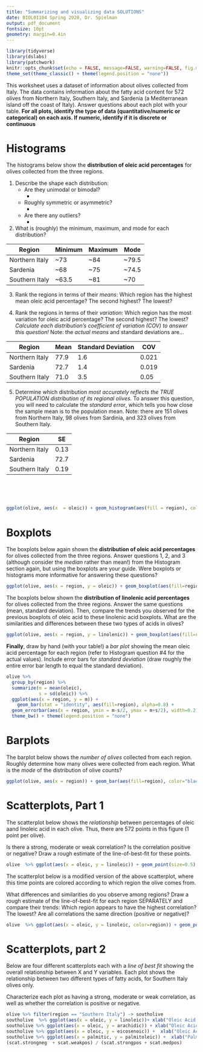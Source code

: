 ```yaml
---
title: "Summarizing and visualizing data SOLUTIONS"
date: BIOL01104 Spring 2020, Dr. Spielman
output: pdf_document
fontsize: 10pt
geometry: margin=0.4in
---
```


```r
library(tidyverse)
library(dslabs)
library(patchwork)
knitr::opts_chunk$set(echo = FALSE, message=FALSE, warning=FALSE, fig.margin=T, fig.height=2.5, fig.width=4)
theme_set(theme_classic() + theme(legend.position = "none"))
```



This worksheet uses a dataset of information about olives collected from Italy. The data contains information about the fatty acid content for 572 olives from Northern Italy, Southern Italy, and Sardenia (a Mediterranean island off the coast of Italy). Answer questions about each plot with your table. **For all plots, identify the type of data (quantitative/numeric or categorical) on each axis. If numeric, identify if it is discrete or continuous**

# Histograms

The histograms below show the **distribution of oleic acid percentages** for olives collected from the three regions.

1. Describe the shape each distribution:
    + Are they unimodal or bimodal? 
      + \textcolor{red}{Northern Italy is unimodal, Sardinia and Southern Italy are bimodal.}
    + Roughly symmetric or asymmetric?
      + \textcolor{red}{All are asymmetric}
    + Are there any outliers?
      + \textcolor{red}{Northern Italy has an outlier around 84, and it looks like Southern Italy _might_ have some outliers at the right tail around 81.}


2. What is (roughly) the minimum, maximum, and mode for each distribution?



| Region | Minimum | Maximum | Mode  |
|--------|------|------------|--------|
| Northern Italy | ~73 | ~84 | ~79.5 | 
| Sardenia | ~68  | ~75 | ~74.5 |
| Southern Italy | ~63.5 | ~81 | ~70 |


3. Rank the regions in terms of their *means*: Which region has the highest mean oleic acid percentage? The second highest? The lowest? 
\textcolor{red}{(See next answer)}

4. Rank the regions in terms of their *variation*: Which region has the most variation for oleic acid percentage? The second highest? The lowest? _Calculate each distribution's coefficient of variation (COV) to answer this question!_ Note: the _actual means_  and standard deviations are...

| Region | Mean | Standard Deviation | COV|
|--------|------|--------------------|----|
| Northern Italy | 77.9 | 1.6 | 0.021 |
| Sardenia | 72.7  | 1.4 | 0.019 | 
| Southern Italy | 71.0 | 3.5 | 0.05|
    
5. Determine which distribution _most accurately reflects the TRUE POPULATION distribution of its regional olives._ To answer this question, you will need to calculate the *standard error*, which tells you how close the sample mean is to the population mean. Note: there are 151 olives from Northern Italy, 98 olives from Sardinia, and 323 olives from Southern Italy. 


| Region | SE | 
|--------|------|
| Northern Italy | 0.13 |
| Sardenia | 72.7  | 0.14 |
| Southern Italy | 0.19 |


\textcolor{red}{0.13 is the lowest, so the Northern Italy sample likely best approximates its true population mean.}

<br><br><br>

```r
ggplot(olive, aes(x  = oleic)) + geom_histogram(aes(fill = region), color="black", binwidth = 0.5) + facet_grid(~region) + xlab("Oleic Acid Percentage") + ylab("Count")
```


# Boxplots

The boxplots below again shown the **distribution of oleic acid percentages** for olives collected from the three regions. Answer questions 1, 2, and 3 (although consider the *median* rather than mean!) from the Histogram section again, but using the boxplots are your guide. Were boxplots or histograms more informative for answering these questions?

```r
ggplot(olive, aes(x = region, y = oleic)) + geom_boxplot(aes(fill=region)) + xlab("Region") + ylab("Oleic Acid Percentage")
```

\textcolor{red}{Median relationships the same as the mean. Much easier to see outliers (indeed Southern Italy DOES have a couple outliers above 80!), but impossible to tell if unimodal/bimodal, and very difficult to assess symmetry compared to histograms.}

\vspace{0.5cm}

The boxplots below shown the **distribution of linolenic acid percentages** for olives collected from the three regions. Answer the same questions (mean, standard deviation). Then, compare the trends you observed for the previous boxplots of oleic acid to these linolenic acid boxplots. What are the similarities and differences between these two types of acids in olives?

```r
ggplot(olive, aes(x = region, y = linolenic)) + geom_boxplot(aes(fill=region)) + xlab("Region") + ylab("Linolenic Acid Percentage")
```

\textcolor{red}{Relationship is opposite to oleic acid - Southern has highest median, Northeran has lowest median. It is probably fair to say Sardinia has least amount of variation, Nothern Italy the largest (although we'd have to confirm this with COV).}

**Finally**, draw by hand (with your table!) a *bar plot* showing the mean oleic acid percentage for each region (refer to Histogram question #4 for the actual values). Include error bars for _standard deviation_ (draw roughly the entire error bar length to equal the standard deviation).

```r
olive %>%
  group_by(region) %>% 
  summarize(m = mean(oleic),
            s = sd(oleic)) %>%
  ggplot(aes(x = region, y = m)) + 
    geom_bar(stat = "identity", aes(fill=region), alpha=0.8) + 
  geom_errorbar(aes(x = region, ymin = m-s/2, ymax = m+s/2), width=0.2) + ylab("Mean oleic acid percentage")+
  theme_bw() + theme(legend.position = "none")
```

# Barplots

The barplot below shows the _number of olives_ collected from each region. Roughly determine how many olives were collected from each region. What is the *mode* of the distribution of olive counts?


```r
ggplot(olive, aes(x = region)) + geom_bar(aes(fill=region), color="black") + scale_y_continuous(expand=c(0,0))
```

\textcolor{red}{Mode is Southern Italy.}

# Scatterplots, Part 1

The scatterplot below shows the *relationship* between percentages of oleic aand linoleic acid in each olive. Thus, there are 572 points in this figure (1 point per olive).

Is there a strong, moderate or weak correlation? Is the correlation positive or negative? Draw a rough estimate of the line-of-best-fit for these points.

```r
olive  %>% ggplot(aes(x = oleic, y = linoleic)) + geom_point(size=0.5) + xlab("Oleic Acid Percentage") + ylab("Linoleic Acid Percentage") + geom_smooth(color = "red", method = "lm", se =F)
```
\textcolor{red}{Moderate-to-strong negative relationship}

\vspace{1cm}
The scatterplot below is a modified version of the above scatterplot, where this time points are colored according to which region the olive comes from. 

What differences and similarities do you observe among regions? Draw a rough estimate of the line-of-best-fit for each region SEPARATELY and compare their trends: Which region appears to have the highest correlation? The lowest? Are all correlations the same direction (positive or negative)?  

```r
olive  %>% ggplot(aes(x = oleic, y = linoleic, color=region)) + geom_point(size=0.5) + xlab("Oleic Acid Percentage") + ylab("Linoleic Acid Percentage") + geom_smooth(method = "lm", size=0.5, se =F)+ theme(legend.position = "right")
```

\textcolor{red}{All are negative. Sardinia has the strongest relationship, and Northern Italy likely has the weakest.}


# Scatterplots, part 2

Below are four different scatterplots each with a *line of best fit* showing the overall relationship between X and Y variables. Each plot shows the relationship between two different types of fatty acids, for Southern Italy olives only. 

Characterize each plot as having a strong, moderate or weak correlation, as well as whether the correlation is positive or negative.

```r
olive %>% filter(region == "Southern Italy") -> southolive
southolive  %>% ggplot(aes(x = oleic, y = linoleic))+ xlab("Oleic Acid Percentage") + ylab("Linoleic Acid Percentage") + geom_point(size=0.5) + geom_smooth(method = "lm", se=F) + ggtitle("STRONG NEGATIVE") + theme(plot.title = element_text(color="red"))-> scat.strongneg
southolive %>% ggplot(aes(x = oleic, y = arachidic)) + xlab("Oleic Acid Percentage") + ylab("Arachidic Acid Percentage") + geom_point(size=0.5) + geom_smooth(method = "lm", se=F) + ggtitle("WEAK POSITIVE")+ theme(plot.title = element_text(color="red")) -> scat.weakpos
southolive %>% ggplot(aes(x = oleic, y = eicosenoic)) +  xlab("Oleic Acid Percentage") + ylab("Eicosenoic Acid Percentage") + geom_point(size=0.5) + geom_smooth(method = "lm", se=F) + ggtitle("WEAK/MODERATE POSITIVE")+ theme(plot.title = element_text(color="red"))-> scat.medpos
southolive %>% ggplot(aes(x = palmitic, y = palmitoleic)) +  xlab("Palmitic Acid Percentage") + ylab("Palmitoleic Acid Percentage") + geom_point(size=0.5) + geom_smooth(method = "lm", se=F) + ggtitle("MODERATE/STRONG POSITIVE") + theme(plot.title = element_text(color="red"))-> scat.strongpos
(scat.strongneg  + scat.weakpos) / (scat.strongpos + scat.medpos)
```












